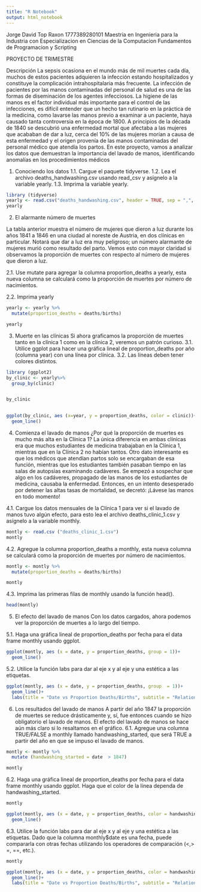 ```yaml
---
title: "R Notebook"
output: html_notebook
---
```

Jorge David Top Raxon
1777389280101
Maestria en Ingenieria para la Industria con Especializacion en Ciencias de la Computacion 
Fundamentos de Programacion y Scripting

PROYECTO DE TRIMESTRE


Descripción
La sepsis ocasiona en el mundo más de mil muertes cada día, muchos de estos pacientes
adquieren la infección estando hospitalizados y constituye la complicación intrahospitalaria más
frecuente. La infección de pacientes por las manos contaminadas del personal de salud es una de
las formas de diseminación de los agentes infecciosos. La higiene de las manos es el factor
individual más importante para el control de las infecciones, es difícil entender que un hecho tan
rutinario en la práctica de la medicina, como lavarse las manos previo a examinar a un paciente,
haya causado tanta controversia en la época de 1800.
A principios de la década de 1840 se descubrió una enfermedad mortal que afectaba a las
mujeres que acababan de dar a luz, cerca del 10% de las mujeres morían a causa de esta
enfermedad y el origen provenía de las manos contaminadas del personal médico que atendía
los partos.
En este proyecto, vamos a analizar los datos que demuestran la importancia del lavado de
manos, identificando anomalías en los procedimientos médicos


1. Conociendo los datos
1.1. Cargue el paquete tidyverse.
1.2. Lea el archivo deaths_handwashing.csv usando read_csv y asígnelo a la variable yearly.
1.3. Imprima la variable yearly.

```r
library (tidyverse)
yearly <- read.csv("deaths_handwashing.csv", header = TRUE, sep = ",", quote = "\"", dec = ".", fill = TRUE, comment.char = "", encoding = "unknown")
yearly

```
2. El alarmante número de muertes

La tabla anterior muestra el número de mujeres que dieron a luz durante los años 1841 a
1846 en una ciudad al noreste de Austria, en dos clínicas en particular. Notará que dar a luz
era muy peligroso; un número alarmante de mujeres murió como resultado del parto. Vemos
esto con mayor claridad si observamos la proporción de muertes con respecto al número de
mujeres que dieron a luz.

2.1. Use mutate para agregar la columna proportion_deaths a yearly, esta nueva columna se
calculará como la proporción de muertes por número de nacimientos.

2.2. Imprima yearly
```r
yearly <- yearly %>%
  mutate(proportion_deaths = deaths/births)

yearly

```
3. Muerte en las clínicas
Si ahora graficamos la proporción de muertes tanto en la clínica 1 como en la clínica 2,
veremos un patrón curioso.
3.1. Utilice ggplot para hacer una gráfica lineal de proportion_deaths por año (columna
year) con una línea por clínica.
3.2. Las líneas deben tener colores distintos.


```r
library (ggplot2)
by_clinic <- yearly%>%
  group_by(clinic)


by_clinic

  
ggplot(by_clinic, aes (x=year, y = proportion_deaths, color = clinic))+
  geom_line()

```

4. Comienza el lavado de manos
¿Por qué la proporción de muertes es mucho más alta en la Clínica 1? La única diferencia en
ambas clínicas era que muchos estudiantes de medicina trabajaban en la Clínica 1, mientras
que en la Clínica 2 no habían tantos. Otro dato interesante es que los médicos que atendían
partos solo se encargaban de esa función, mientras que los estudiantes también pasaban
tiempo en las salas de autopsias examinando cadáveres.
Se empezó a sospechar que algo en los cadáveres, propagado de las manos de los estudiantes
de medicina, causaba la enfermedad. Entonces, en un intento desesperado por detener las
altas tasas de mortalidad, se decretó: ¡Lávese las manos en todo momento!

4.1. Cargue los datos mensuales de la Clínica 1 para ver si el lavado de manos tuvo algún
efecto, para esto lea el archivo deaths_clinic_1.csv y asígnelo a la variable monthly.


```r
montly <- read.csv ("deaths_clinic_1.csv")
montly
```


4.2. Agregue la columna proportion_deaths a monthly, esta nueva columna se calculará
como la proporción de muertes por número de nacimientos.
```r

montly <- montly %>%
  mutate(proportion_deaths = deaths/births)

montly
```

4.3. Imprima las primeras filas de monthly usando la función head().


```r
head(montly)

```

5. El efecto del lavado de manos
Con los datos cargados, ahora podemos ver la proporción de muertes a lo largo del tiempo.

5.1. Haga una gráfica lineal de proportion_deaths por fecha para el data frame monthly
usando ggplot.

```r
ggplot(montly, aes (x = date, y = proportion_deaths, group = 1))+
  geom_line()

```

5.2. Utilice la función labs para dar al eje x y al eje y una estética a las etiquetas.

```r
ggplot(montly, aes (x = date, y = proportion_deaths, group  = 1))+
  geom_line()+
  labs(title = "Date vs Proportion Deaths/Births", subtitle = "Relation by month", x= "Date", y  = "Deaths / Births")
```



6. Los resultados del lavado de manos
A partir del año 1847 la proporción de muertes se reduce drásticamente y, sí, fue entonces
cuando se hizo obligatorio el lavado de manos.
El efecto del lavado de manos se hace aún más claro si lo resaltamos en el gráfico.
6.1. Agregue una columna TRUE/FALSE a monthly llamado handwashing_started, que será
TRUE a partir del año en que se impuso el lavado de manos.

```r
montly <- montly %>%
  mutate (handwashing_started = date  > 1847)

montly

```


6.2. Haga una gráfica lineal de proportion_deaths por fecha para el data frame monthly
usando ggplot. Haga que el color de la línea dependa de handwashing_started.

```r

montly

ggplot(montly, aes (x = date, y = proportion_deaths, color = handwashing_started, group = 1))+
  geom_line()
```



6.3. Utilice la función labs para dar al eje x y al eje y una estética a las etiquetas.
Dado que la columna monthly$date es una fecha, puede compararla con otras fechas
utilizando los operadores de comparación (<,> =, ==, etc.).

```r

montly

ggplot(montly, aes (x = date, y = proportion_deaths, color = handwashing_started, group = 1))+
  geom_line()+
  labs(title = "Date vs Proportion Deaths/Births", subtitle = "Relation by month", x= "Date", y  = "Deaths / Births")


```





```r

```

